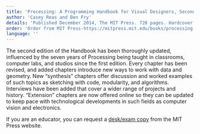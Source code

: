 ```yaml
---
title: 'Processing: A Programming Handbook for Visual Designers, Second Edition'
author: 'Casey Reas and Ben Fry'
details: 'Published December 2014, The MIT Press. 720 pages. Hardcover.'
order: 'Order from MIT Press-https://mitpress.mit.edu/books/processing-second-edition,Order from Amazon-http://www.amazon.com/Processing-Programming-Handbook-Designers-Artists/dp/026202828X/ref=sr_1_6?s=books&ie=UTF8&qid=1406934187&sr=1-6&keywords=processing'
language: ''
---
```


The second edition of the Handbook has been thoroughly updated, influenced by the seven years of Processing being taught in classrooms, computer labs, and studios since the first edition. Every chapter has been revised, and added chapters introduce new ways to work with data and geometry. New “synthesis” chapters offer discussion and worked examples of such topics as sketching with code, modularity, and algorithms. Interviews have been added that cover a wider range of projects and history. “Extension” chapters are now offered online so they can be updated to keep pace with technological developments in such fields as computer vision and electronics.

If you are an educator, you can request a [desk/exam copy](https://mitpress.mit.edu/books/processing-second-edition) from the MIT Press website.
